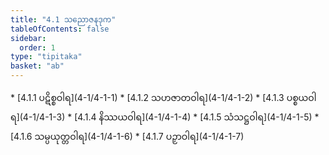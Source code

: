 ```yaml
---
title: "4.1 သညောဇနဒုက"
tableOfContents: false
sidebar:
  order: 1
type: "tipitaka"
basket: "ab"
---
```



<DynamicBreadcrumb />



<TableOfContents>
* [4.1.1 ပဋိစ္စဝါရ](4-1/4-1-1)
* [4.1.2 သဟဇာတဝါရ](4-1/4-1-2)
* [4.1.3 ပစ္စယဝါရ](4-1/4-1-3)
* [4.1.4 နိဿယဝါရ](4-1/4-1-4)
* [4.1.5 သံသဋ္ဌဝါရ](4-1/4-1-5)
* [4.1.6 သမ္ပယုတ္တဝါရ](4-1/4-1-6)
* [4.1.7 ပဉှာဝါရ](4-1/4-1-7)
</TableOfContents>